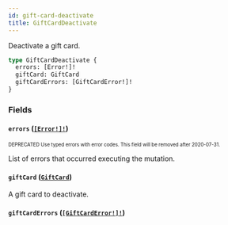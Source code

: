 ```yaml
---
id: gift-card-deactivate
title: GiftCardDeactivate
---
```


Deactivate a gift card.

```graphql
type GiftCardDeactivate {
  errors: [Error!]!
  giftCard: GiftCard
  giftCardErrors: [GiftCardError!]!
}
```

### Fields

#### `errors` ([`[Error!]!`](/developer/api-reference/objects/error.mdx))

<sub><sup><span className="deprecatedTag">DEPRECATED</span> Use typed errors with error codes. This field will be removed after 2020-07-31.</sup></sub>

List of errors that occurred executing the mutation.

#### `giftCard` ([`GiftCard`](/developer/api-reference/objects/gift-card.mdx))

A gift card to deactivate.

#### `giftCardErrors` ([`[GiftCardError!]!`](/developer/api-reference/objects/gift-card-error.mdx))
